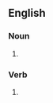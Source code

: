 {{also|frogmarch|frog march}}
==English==

===Noun===
{{en-noun|head=[[frog]]-[[march]]}}

# {{alternative spelling of|en|frog march}}

===Verb===
{{en-verb|head=[[frog]]-[[march]]|es}}

# {{alternative spelling of|en|frog march}}